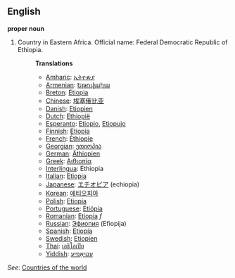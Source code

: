 ==English==

'''proper noun'''

# Country in Eastern Africa. Official name: Federal Democratic Republic of Ethiopia.
#:'''Translations'''
#:*[[Amharic]]: [[ኢትዮጵያ]]
#:*[[Armenian]]: [[Եթովպիա]]
#:*[[Breton]]: [[Etiopia]]
#:*[[Chinese]]: [[埃塞俄比亚]]
#:*[[Danish]]: [[Etiopien]]
#:*[[Dutch]]: [[Ethiopië]]
#:*[[Esperanto]]: [[Etiopio]], [[Etiopujo]]
#:*[[Finnish]]: [[Etiopia]]
#:*[[French]]: [[Éthiopie]]
#:*[[Georgian]]: [[ეთიოპია]]
#:*[[German]]: [[Äthiopien]]
#:*[[Greek]]: [[Αιθιοπία]]
#:*[[Interlingua]]: Ethiopia
#:*[[Italian]]: [[Etiopia]]
#:*[[Japanese]]: [[エチオピア]] (echiopia)
#:*[[Korean]]: [[에티오피아]]
#:*[[Polish]]: [[Etiopia]]
#:*[[Portuguese]]: [[Etiópia]]
#:*[[Romanian]]: [[Etiopia]] ''f''
#:*[[Russian]]: [[Эфиопия]] (Efiopija)
#:*[[Spanish]]: [[Etiopía]]
#:*[[Swedish]]: [[Etiopien]]
#:*[[Thai]]: [[เอธิโอเปีย]]
#:*[[Yiddish]]: [[עטיאָפיע]]

''See'': [[Countries of the world]]
